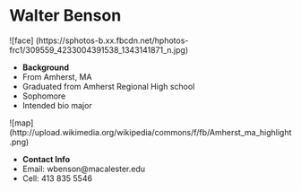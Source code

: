 **Walter Benson**
========================================================
![face] (https://sphotos-b.xx.fbcdn.net/hphotos-frc1/309559_4233004391538_1343141871_n.jpg)

* **Background**
 * From Amherst, MA
 * Graduated from Amherst Regional High school
 * Sophomore
 * Intended bio major

![map] (http://upload.wikimedia.org/wikipedia/commons/f/fb/Amherst_ma_highlight.png)

* **Contact Info**
 * Email: wbenson@macalester.edu
 * Cell: 413 835 5546